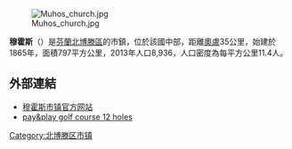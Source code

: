 [[Image:Muhos_church.jpg|thumb]]

'''穆霍斯'''（{{lang-fi|Muhos}}）是[[芬蘭|芬蘭]][[北博滕區|北博滕區]]的市鎮，位於該國中部，距離[[奧盧|奧盧]]35公里，始建於1865年，面積797平方公里，2013年人口8,936，人口密度為每平方公里11.4人。

==外部連結==
{{commonscat|Muhos}}
* [https://www.muhos.fi/ 穆霍斯市镇官方网站] {{fi}}
* [http://www.oulujokilaaksongolf.fi/ pay&play golf course 12 holes] {{fi}}

{{Finland-geo-stub}}
[[Category:北博滕区市镇|Category:北博滕区市镇]]